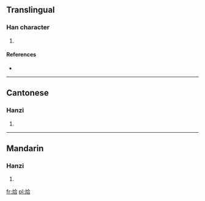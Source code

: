 ==Translingual==

===Han character===
{{Han char|rn=86|rad=火|as=06|sn=10|four=9886<sub>1</sub>|canj=火人一口 (FOMR)}}

# {{defn|Han|sort=火06}}

====References====
* {{Han ref|kx=0670.190|dkj=19015|hdz=32200.130|uh=70DA|ud=28890|bh=D27A|bd=53882}}

----

==Cantonese==

===Hanzi===
{{yue-hanzi|jyut=|y=saap3}}

# {{defn|lang=yue|sort=火06}}

----

==Mandarin==

===Hanzi===
{{cmn-hanzi|pin=[[huǐ]] ([[hui3]]), [[xiá]] ([[xia2]]), [[xuān]] ([[xuan1]])|wg=hui<sup>3</sup>, hsia<sup>2</sup>, hsüan<sup>1</sup>}}

# {{defn|lang=cmn|sort=火06}}

[[fr:烚]]
[[pl:烚]]